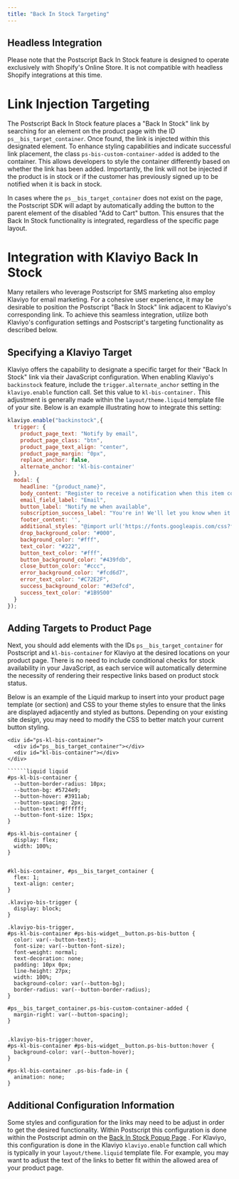 ```yaml
---
title: "Back In Stock Targeting"
---
```

<Warning>

## Headless Integration

Please note that the Postscript Back In Stock feature is designed to operate exclusively with Shopify's Online Store. It is not compatible with headless Shopify integrations at this time.

</Warning>

# Link Injection Targeting

The Postscript Back In Stock feature places a "Back In Stock" link by searching for an element on the product page with the ID `ps__bis_target_container`. Once found, the link is injected within this designated element. To enhance styling capabilities and indicate successful link placement, the class `ps-bis-custom-container-added` is added to the container. This allows developers to style the container differently based on whether the link has been added. Importantly, the link will not be injected if the product is in stock or if the customer has previously signed up to be notified when it is back in stock.

In cases where the `ps__bis_target_container` does not exist on the page, the Postscript SDK will adapt by automatically adding the button to the parent element of the disabled "Add to Cart" button. This ensures that the Back In Stock functionality is integrated, regardless of the specific page layout.

# Integration with Klaviyo Back In Stock

Many retailers who leverage Postscript for SMS marketing also employ Klaviyo for email marketing. For a cohesive user experience, it may be desirable to position the Postscript "Back In Stock" link adjacent to Klaviyo's corresponding link. To achieve this seamless integration, utilize both Klaviyo's configuration settings and Postscript's targeting functionality as described below.

## Specifying a Klaviyo Target

Klaviyo offers the capability to designate a specific target for their "Back In Stock" link via their JavaScript configuration. When enabling Klaviyo's `backinstock` feature, include the `trigger.alternate_anchor` setting in the `klaviyo.enable` function call. Set this value to `kl-bis-container.` This adjustment is generally made within the `layout/theme.liquid` template file of your site. Below is an example illustrating how to integrate this setting:

```javascript javascript
klaviyo.enable("backinstock",{ 
  trigger: {
    product_page_text: "Notify by email",
    product_page_class: "btn",
    product_page_text_align: "center",
    product_page_margin: "0px",
    replace_anchor: false,
    alternate_anchor: 'kl-bis-container'
  },
  modal: {
    headline: "{product_name}",
    body_content: "Register to receive a notification when this item comes back in stock.",
    email_field_label: "Email",
    button_label: "Notify me when available",
    subscription_success_label: "You're in! We'll let you know when it's back.",
    footer_content: '',
    additional_styles: "@import url('https://fonts.googleapis.com/css?family=Helvetica+Neue');",
    drop_background_color: "#000",
    background_color: "#fff",
    text_color: "#222",
    button_text_color: "#fff",
    button_background_color: "#439fdb",
    close_button_color: "#ccc",
    error_background_color: "#fcd6d7",
    error_text_color: "#C72E2F",
    success_background_color: "#d3efcd",
    success_text_color: "#1B9500"
  }
});

```

## Adding Targets to Product Page

Next, you should add elements with the IDs `ps__bis_target_container` for Postscript and `kl-bis-container` for Klaviyo at the desired locations on your product page. There is no need to include conditional checks for stock availability in your JavaScript, as each service will automatically determine the necessity of rendering their respective links based on product stock status.

Below is an example of the Liquid markup to insert into your product page template (or section) and CSS to your theme styles to ensure that the links are displayed adjacently and styled as buttons. Depending on your existing site design, you may need to modify the CSS to better match your current button styling.

```liquid liquid
<div id="ps-kl-bis-container">
  <div id="ps__bis_target_container"></div>
  <div id="kl-bis-container"></div>
</div>

``````liquid liquid
#ps-kl-bis-container {
  --button-border-radius: 10px;
  --button-bg: #5724e9;
  --button-hover: #3911ab;
  --button-spacing: 2px;
  --button-text: #ffffff;
  --button-font-size: 15px;
}

#ps-kl-bis-container {
  display: flex; 
  width: 100%;
}


#kl-bis-container, #ps__bis_target_container {
  flex: 1;
  text-align: center;
}

.klaviyo-bis-trigger {
  display: block;
}

.klaviyo-bis-trigger,
#ps-kl-bis-container #ps-bis-widget__button.ps-bis-button {
  color: var(--button-text);
  font-size: var(--button-font-size);
  font-weight: normal;
  text-decoration: none;
  padding: 10px 0px;
  line-height: 27px;
  width: 100%;
  background-color: var(--button-bg);
  border-radius: var(--button-border-radius);
}

#ps__bis_target_container.ps-bis-custom-container-added {
  margin-right: var(--button-spacing);
}


.klaviyo-bis-trigger:hover,
#ps-kl-bis-container #ps-bis-widget__button.ps-bis-button:hover {
  background-color: var(--button-hover);
}

#ps-kl-bis-container .ps-bis-fade-in {
  animation: none;
}

```

## Additional Configuration Information

Some styles and configuration for the links may need to be adjust in order to get the desired functionality. Within Postscript this configuration is done within the Postscript admin on the [Back In Stock Popup Page](https://help.postscript.io/hc/en-us/articles/4416657285019-Back-in-Stock-Automation-and-List-Growth-Tool#Customize-Your-Back-In-Stock-Opt-In)
. For Klaviyo, this configuration is done in the Klaviyo `klaviyo.enable` function call which is typically in your `layout/theme.liquid` template file. For example, you may want to adjust the text of the links to better fit within the allowed area of your product page.


